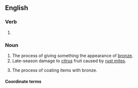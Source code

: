 ==English==

===Verb===
{{head|en|verb form}}

# {{present participle of|en|bronze|nocat=1}}

===Noun===
{{en-noun|~}}

# The process of giving something the appearance of [[bronze]].
# Late-season damage to [[citrus]] fruit caused by [[rust mite]]s.
# {{lb|en|metallurgy}} The process of coating items with bronze.

====Coordinate terms====
{{col3|en|title=metallurgy|
|bluing
|[[galvanization]]/[[galvanisation]]
|[[aluminization]]/[[aluminisation]]
}}
